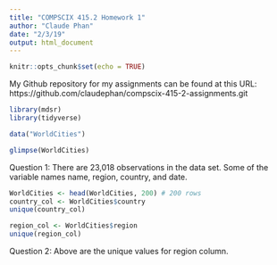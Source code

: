 ```yaml
---
title: "COMPSCIX 415.2 Homework 1"
author: "Claude Phan"
date: "2/3/19"
output: html_document
---
```


```r
knitr::opts_chunk$set(echo = TRUE)
```

My Github repository for my assignments can be found at this URL: https://github.com/claudephan/compscix-415-2-assignments.git

```r
library(mdsr)
library(tidyverse)

```

```r
data("WorldCities")
```

```r
glimpse(WorldCities)
```

Question 1: There are 23,018 observations in the data set. Some of the variable names name, region, country, and date.


```r
WorldCities <- head(WorldCities, 200) # 200 rows
country_col <- WorldCities$country
unique(country_col)
```

```r
region_col <- WorldCities$region
unique(region_col)
```
Question 2: Above are the unique values for region column.
